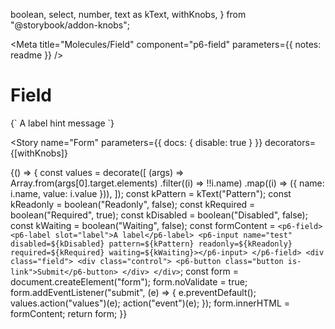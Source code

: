   boolean,
  select,
  number,
  text as kText,
  withKnobs,
} from "@storybook/addon-knobs";

<Meta
  title="Molecules/Field"
  component="p6-field"
  parameters={{ notes: readme }}
/>

# Field

<Preview>
  <Story name="Default" height="84px">
    {`
      <p6-field>
        <p6-label slot="label">A label</p6-label>
        <p6-hint slot="hint">hint message</p6-hint>
        <p6-input name="s-input" ></p6-input>
      </p6-field>
    `}
  </Story>
</Preview>

<Story
  name="Form"
  parameters={{ docs: { disable: true } }}
  decorators={[withKnobs]}
>
  {() => {
    const values = decorate([
      (args) =>
        Array.from(args[0].target.elements)
          .filter((i) => !!i.name)
          .map((i) => ({ name: i.name, value: i.value })),
    ]);
    const kPattern = kText("Pattern");
    const kReadonly = boolean("Readonly", false);
    const kRequired = boolean("Required", true);
    const kDisabled = boolean("Disabled", false);
    const kWaiting = boolean("Waiting", false);
    const formContent = `
      <p6-field>
        <p6-label slot="label">A label</p6-label>
        <p6-input
        name="test"
        disabled=${kDisabled}
        pattern=${kPattern}
        readonly=${kReadonly}
        required=${kRequired}
        waiting=${kWaiting}></p6-input>
      </p6-field>
      <div class="field">
        <div class="control">
          <p6-button class="button is-link">Submit</p6-button>
        </div>
      </div>
    `;
    const form = document.createElement("form");
    form.noValidate = true;
    form.addEventListener("submit", (e) => {
      e.preventDefault();
      values.action("values")(e);
      action("event")(e);
    });
    form.innerHTML = formContent;
    return form;
  }}
</Story>
